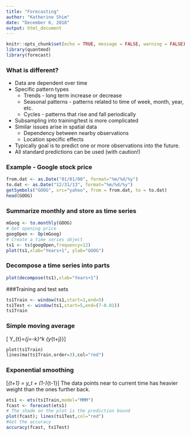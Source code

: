 ```yaml
---
title: "Forecasting"
author: "Katherine Shim"
date: "December 6, 2018"
output: html_document
---
```


```r
knitr::opts_chunk$set(echo = TRUE, message = FALSE, warning = FALSE)
library(quantmod)
library(forecast)
```

### What is different?

* Data are dependent over time
* Specific pattern types
  * Trends - long term increase or decrease
  * Seasonal patterns - patterns related to time of week, month, year, etc.
  * Cycles - patterns that rise and fall periodically
* Subsampling into training/test is more complicated
* Similar issues arise in spatial data 
  * Dependency between nearby observations
  * Location specific effects
* Typically goal is to predict one or more observations into the future. 
* All standard predictions can be used (with caution!)

### Example - Google stock price
```r
from.dat <- as.Date("01/01/08", format="%m/%d/%y")
to.dat <- as.Date("12/31/13", format="%m/%d/%y")
getSymbols("GOOG", src="yahoo", from = from.dat, to = to.dat)
head(GOOG)
```

### Summarize monthly and store as time series

```r
mGoog <- to.monthly(GOOG)
# Get opening price
googOpen <- Op(mGoog)
# Create a time series object
ts1 <- ts(googOpen,frequency=12)
plot(ts1,xlab="Years+1", ylab="GOOG")
```

### Decompose a time series into parts

```r
plot(decompose(ts1),xlab="Years+1")
```

###Training and test sets
```r
ts1Train <- window(ts1,start=1,end=5)
ts1Test <- window(ts1,start=5,end=(7-0.01))
ts1Train
```

### Simple moving average
\[ Y_{t}=\frac{1}{2*k+1}\sum_{j=-k}^k {y_{t+j}}\]

```rs
plot(ts1Train)
lines(ma(ts1Train,order=3),col="red")
```

### Exponential smoothing
\[\hat{y}_{t+1} = \alpha y_t + (1-\alpha)\hat{y}_{t-1}\]
The data points near to current time has heavier weight than the ones further back.
```r
ets1 <- ets(ts1Train,model="MMM")
fcast <- forecast(ets1)
# The shade on the plot is the prediction bound
plot(fcast); lines(ts1Test,col="red")
#Get the accuracy
accuracy(fcast, ts1Test)
```

